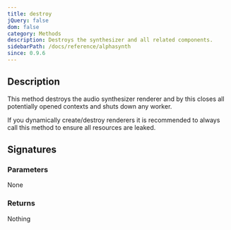 ```yaml
---
title: destroy
jQuery: false
dom: false
category: Methods
description: Destroys the synthesizer and all related components.
sidebarPath: /docs/reference/alphasynth
since: 0.9.6
---
```



## Description
This method destroys the audio synthesizer renderer and by this closes all potentially opened
contexts and shuts down any worker. 

If you dynamically create/destroy renderers it is recommended to always call this method
to ensure all resources are leaked. 

## Signatures

<TypeTable>
    <TypeRow type="js" name="function destroy()" />
    <TypeRow type="net" name="void Destroy()" />
</TypeTable>

### Parameters
None

### Returns
Nothing